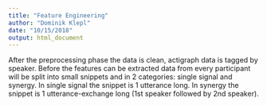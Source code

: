 ```yaml
---
title: "Feature Engineering"
author: "Dominik Klepl"
date: "10/15/2018"
output: html_document
---
```


After the preprocessing phase the data is clean, actigraph data is tagged by speaker. Before the features can be extracted data from every participant will be split into small snippets and in 2 categories: single signal and synergy.
In single signal the snippet is 1 utterance long.
In synergy the snippet is 1 utterance-exchange long (1st speaker followed by 2nd speaker).